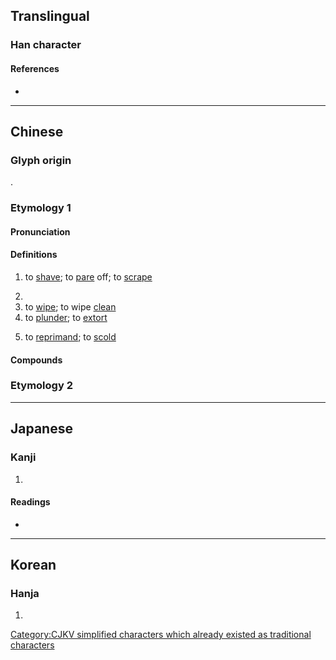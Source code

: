 {{also|颳}}
{{character info/new}}
==Translingual==
[[Category:CJKV simplified characters which already existed as traditional characters]]

===Han character===
{{Han char|rn=18|rad=刀|as=06|sn=8|four=22600|canj=HRLN|ids=⿰舌刂}}

====References====
* {{Han ref|kx=0138.290|dkj=01943|dj=0314.070|hdz=10335.030|uh=522E|ud=21038|bh=A8ED|bd=43245}}

----

==Chinese==

===Glyph origin===
{{Han etym}}
{{Han compound|𠯑|刀|c1=p|c2=s|t2=knife|ls=psc}}.

===Etymology 1===
{{zh-forms}}

====Pronunciation====
{{zh-pron
|m=guā
|ma=zh-guā.ogg
|dg=гуа2
|c=gwaat3
|h=pfs=koat
|md=
|mn=ml:koat/koah/tp,xm:kuih/kh:koeh/tw,zz:khe/qz,twv,xm:khoe
|mn_note=koat - literary; koah - vernacular; kuih/koeh - vernacular (俗); khe/khoe - 磎 is used in the Mainland
|mn-t=guêh4/guah4/huah4
|mn-t_note=guah4 - equivalent to {{zh-l|*颳}}; huah4 - dialectal ("to sharpen")
|w=4kuaq
|mc=y
|oc=y
|cat=v
}}

====Definitions====
{{zh-hanzi}}

# to [[shave]]; to [[pare]] off; to [[scrape]]
#: {{zh-x|唔 小心 畀 啲 嘢 刮 嚫|to accidentally scrape oneself on something|C}}
# {{zh-alt-form|颳|to [[blow]]}}
# to [[wipe]]; to wipe [[clean]]
# to [[plunder]]; to [[extort]]
# {{lb|zh|colloquial}} to [[reprimand]]; to [[scold]]

====Compounds====
{{zh-der|刮目相看|刮臉|刮鬍子|刮痧|刮削|耳刮子|打耳刮子|刮補}}

===Etymology 2===
{{zh-see|颳}}

{{zh-cat|Beginning}}

----

==Japanese==

===Kanji===
{{ja-kanji|grade=|rs=刀06}}

# {{defn|lang=ja|sort=刀06}}

====Readings====
* {{ja-readings|on=かつ,けち|kun=けずる,きさ-ぐ,きさげ,こそ-ぐ,こそ-げる}}

----

==Korean==

===Hanja===
{{ko-hanja|hangeul=괄}}

# {{defn|lang=ko|sort=刀06}}